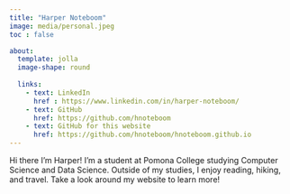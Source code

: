 ```yaml
---
title: "Harper Noteboom"
image: media/personal.jpeg
toc : false

about: 
  template: jolla
  image-shape: round
  
  links: 
    - text: LinkedIn
      href : https://www.linkedin.com/in/harper-noteboom/
    - text: GitHub 
      href: https://github.com/hnoteboom 
    - text: GitHub for this website
      href: https://github.com/hnoteboom/hnoteboom.github.io 
---
```


Hi there I'm Harper! I'm a student at Pomona College studying Computer Science and Data Science. Outside of my studies, I enjoy reading, hiking, and travel. Take a look around my website to learn more! 

